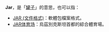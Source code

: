 '''Jar'''，是「[[罐子|罐子]]」的意思，也可以指：

* [[JAR_(文件格式)|JAR (文件格式)]]：軟體包檔案格式。
* [[JAR体育场|JAR体育场]]：烏茲別克斯坦首都的綜合體育場。

{{disambig|Cat=非中文名稱消歧義|J}}